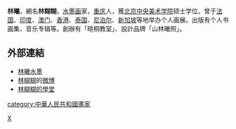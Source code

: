 {{unreferenced|time=2017-01-03T14:59:09+00:00}}
{{Infobox_Person
|name=林曦
|image_name=
|box_width=200px
|caption=
|occupation=
|period=
|birth_name=
|other_names=林糊糊
|foreign_names=
| romaji =
|sex=女
|birth_date={{birth date and age|1983|12|25}}
|birth_place={{CHN}}[[重慶市|重慶市]]
|death_date=
|death_place=
|nationality=
|residence=
|language=
|height=
|weight=
|party=
|religion=
|spouse=
|parents = 
|relatives=
|education=

|past=

}}
'''林曦'''，網名'''林糊糊'''，[[水墨画|水墨画]]家，[[重庆|重庆]]人，獲[[北京|北京]][[中央美术学院|中央美术学院]]硕士学位。曾于[[法国|法国]]、[[印度|印度]]、[[澳门|澳门]]、[[香港|香港]]、[[泰国|泰国]]、[[尼泊尔|尼泊尔]]、[[新加坡|新加坡]]等地举办个人画展。出版有个人书画集、音乐专辑等。創辦有「暄桐教室」、設計品牌「山林曦照」。

==外部連結==
*[https://web.archive.org/web/20161129214143/http://www.fancylucky.com/index.php/home/Index/home/mode/0 林曦水墨]
*[http://weibo.com/u/1693500547?topnav=1&wvr=6&topsug=1 林糊糊]的[[微博|微博]]
*[http://news.163.com/16/0217/13/BG1H55CG00014AED.html 林糊糊的學堂]
[[Category:林姓|X]]
[[category:中華人民共和國畫家|category:中華人民共和國畫家]]